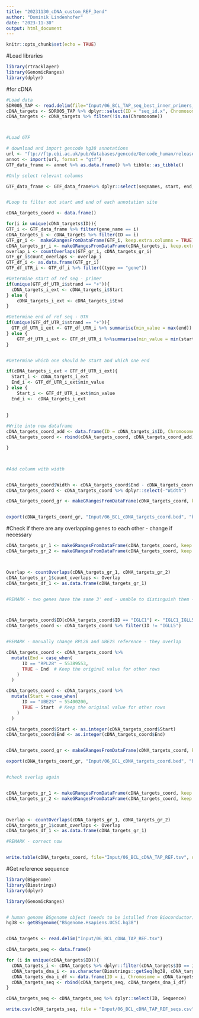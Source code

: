 ```yaml
---
title: "20231130_cDNA_custom_REF_3end"
author: "Dominik Lindenhofer"
date: "2023-11-30"
output: html_document
---
```


```r
knitr::opts_chunk$set(echo = TRUE)
```

#Load libraries
```r

library(rtracklayer)
library(GenomicRanges)
library(dplyr)


```



#for cDNA


```r


#Load data
SDR005_TAP <- read.delim(file="Input/06_BCL_TAP_seq_best_inner_primers_chromosomal_loc_add.txt")
cDNA_targets <- SDR005_TAP %>% dplyr::select(ID = "seq_id.x", Chromosome = "seq_id.y", Start = "start.y", End = "end.y")
cDNA_targets <- cDNA_targets %>% filter(!is.na(Chromosome))



#Load GTF

# download and import gencode hg38 annotations
url <- "ftp://ftp.ebi.ac.uk/pub/databases/gencode/Gencode_human/release_41/gencode.v41.annotation.gtf.gz"
annot <- import(url, format = "gtf")
GTF_data_frame <- annot %>% as.data.frame() %>% tibble::as_tibble() 

#Only select relevant columns

GTF_data_frame <- GTF_data_frame%>% dplyr::select(seqnames, start, end, width, strand, type, gene_name) %>% distinct()


#Loop to filter out start and end of each annotation site

cDNA_targets_coord <- data.frame()

for(i in unique(cDNA_targets$ID)){
GTF_i <- GTF_data_frame %>% filter(gene_name == i)
cDNA_targets_i <- cDNA_targets %>% filter(ID == i)
GTF_gr_i <-  makeGRangesFromDataFrame(GTF_i, keep.extra.columns = TRUE)
cDNA_targets_gr_i <- makeGRangesFromDataFrame(cDNA_targets_i, keep.extra.columns = TRUE)
overlap_i <- countOverlaps(GTF_gr_i, cDNA_targets_gr_i)
GTF_gr_i$count_overlaps <- overlap_i 
GTF_df_i <- as.data.frame(GTF_gr_i)
GTF_df_UTR_i <- GTF_df_i %>% filter((type == "gene"))

#Determine start of ref seq - primer
if(unique(GTF_df_UTR_i$strand == "+")){
  cDNA_targets_i_ext <- cDNA_targets_i$Start
} else {
    cDNA_targets_i_ext <- cDNA_targets_i$End
}

#Determine end of ref seq - UTR
if(unique(GTF_df_UTR_i$strand == "+")){
  GTF_df_UTR_i_ext <- GTF_df_UTR_i %>% summarise(min_value = max(end))
} else {
    GTF_df_UTR_i_ext <- GTF_df_UTR_i %>%summarise(min_value = min(start))
}


#Determine which one should be start and which one end

if(cDNA_targets_i_ext < GTF_df_UTR_i_ext){
  Start_i <- cDNA_targets_i_ext
  End_i <- GTF_df_UTR_i_ext$min_value
} else {
    Start_i <- GTF_df_UTR_i_ext$min_value
  End_i <-  cDNA_targets_i_ext
  
  
}

#Write into new dataframe
cDNA_targets_coord_add <- data.frame(ID = cDNA_targets_i$ID, Chromosome = cDNA_targets_i$Chromosome, Start = Start_i, End = End_i )
cDNA_targets_coord <- rbind(cDNA_targets_coord, cDNA_targets_coord_add)

}



#Add column with width 


cDNA_targets_coord$Width <- cDNA_targets_coord$End - cDNA_targets_coord$Start +1
cDNA_targets_coord <- cDNA_targets_coord %>% dplyr::select(-"Width")

cDNA_targets_coord_gr <- makeGRangesFromDataFrame(cDNA_targets_coord, keep.extra.columns = TRUE)


export(cDNA_targets_coord_gr, "Input/06_BCL_cDNA_targets_coord.bed", "bed")


```


#Check if there are any overlapping genes to each other - change if necessary

```r


cDNA_targets_gr_1 <- makeGRangesFromDataFrame(cDNA_targets_coord, keep.extra.columns = TRUE)
cDNA_targets_gr_2 <- makeGRangesFromDataFrame(cDNA_targets_coord, keep.extra.columns = TRUE)



Overlap <- countOverlaps(cDNA_targets_gr_1, cDNA_targets_gr_2)
cDNA_targets_gr_1$count_overlaps <- Overlap
cDNA_targets_df_1 <- as.data.frame(cDNA_targets_gr_1)


#REMARK - two genes have the same 3' end - unable to distinguish them - IGLC1 and IGLL5 - Combine in one sequence in reference



cDNA_targets_coord$ID[cDNA_targets_coord$ID == "IGLC1"] <- "IGLC1_IGLL5"
cDNA_targets_coord <- cDNA_targets_coord %>% filter(ID != "IGLL5")


#REMARK - manually change RPL28 and UBE2S reference - they overlap

cDNA_targets_coord <- cDNA_targets_coord %>%
  mutate(End = case_when(
      ID == "RPL28" ~ 55389553,
      TRUE ~ End  # Keep the original value for other rows
    )
  )

cDNA_targets_coord <- cDNA_targets_coord %>%
  mutate(Start = case_when(
      ID == "UBE2S" ~ 55400200,
      TRUE ~ Start  # Keep the original value for other rows
    )
  )

cDNA_targets_coord$Start <- as.integer(cDNA_targets_coord$Start)
cDNA_targets_coord$End <- as.integer(cDNA_targets_coord$End)


cDNA_targets_coord_gr <- makeGRangesFromDataFrame(cDNA_targets_coord, keep.extra.columns = TRUE)

export(cDNA_targets_coord_gr, "Input/06_BCL_cDNA_targets_coord.bed", "bed")


#check overlap again


cDNA_targets_gr_1 <- makeGRangesFromDataFrame(cDNA_targets_coord, keep.extra.columns = TRUE)
cDNA_targets_gr_2 <- makeGRangesFromDataFrame(cDNA_targets_coord, keep.extra.columns = TRUE)



Overlap <- countOverlaps(cDNA_targets_gr_1, cDNA_targets_gr_2)
cDNA_targets_gr_1$count_overlaps <- Overlap
cDNA_targets_df_1 <- as.data.frame(cDNA_targets_gr_1)

#REMARK - correct now


write.table(cDNA_targets_coord, file="Input/06_BCL_cDNA_TAP_REF.tsv", quote = FALSE, row.names = FALSE, col.names = TRUE, sep = "\t")


```





#Get reference sequence


```r


library(BSgenome)
library(Biostrings)
library(dplyr)

library(GenomicRanges)


# human genome BSgenome object (needs to be istalled from Bioconductor)
hg38 <- getBSgenome("BSgenome.Hsapiens.UCSC.hg38")


cDNA_targets <- read.delim("Input/06_BCL_cDNA_TAP_REF.tsv")

cDNA_targets_seq <- data.frame()

for (i in unique(cDNA_targets$ID)){
  cDNA_targets_i <- cDNA_targets %>% dplyr::filter(cDNA_targets$ID == i)
  cDNA_targets_dna_i <- as.character(Biostrings::getSeq(hg38, cDNA_targets_i$Chromosome, cDNA_targets_i$Start,	cDNA_targets_i$End))
  cDNA_targets_dna_i_df <- data.frame(ID = i, Chromosome = cDNA_targets_i$Chromosome, Start = cDNA_targets_i$Start, End = cDNA_targets_i$End,  Sequence = cDNA_targets_dna_i)
  cDNA_targets_seq <- rbind(cDNA_targets_seq, cDNA_targets_dna_i_df)
}

cDNA_targets_seq <- cDNA_targets_seq %>% dplyr::select(ID, Sequence)

write.csv(cDNA_targets_seq, file = "Input/06_BCL_cDNA_TAP_REF_seqs.csv", quote = FALSE, row.names = FALSE, col.names = TRUE)

```










